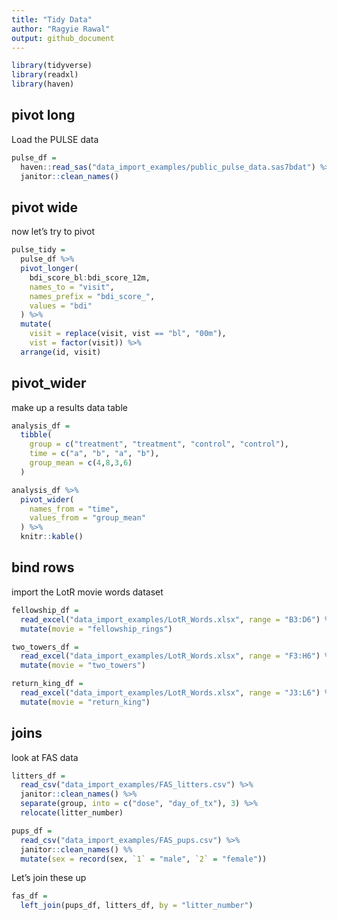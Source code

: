 ```yaml
---
title: "Tidy Data"
author: "Ragyie Rawal"
output: github_document
---
```


```r
library(tidyverse)
library(readxl)
library(haven)
```

## pivot long 

Load the PULSE data

```r
pulse_df = 
  haven::read_sas("data_import_examples/public_pulse_data.sas7bdat") %>%
  janitor::clean_names()
```

## pivot wide

now let's try to pivot

```r
pulse_tidy = 
  pulse_df %>%
  pivot_longer(
    bdi_score_bl:bdi_score_12m,
    names_to = "visit",
    names_prefix = "bdi_score_",
    values = "bdi"
  ) %>%
  mutate(
    visit = replace(visit, vist == "bl", "00m"),
    vist = factor(visit)) %>%
  arrange(id, visit)
```

## pivot_wider

make up a results data table 

```r
analysis_df = 
  tibble(
    group = c("treatment", "treatment", "control", "control"),
    time = c("a", "b", "a", "b"),
    group_mean = c(4,8,3,6)
  )

analysis_df %>%
  pivot_wider(
    names_from = "time",
    values_from = "group_mean"
  ) %>%
  knitr::kable()
```

## bind rows 

import the LotR movie words dataset 

```r
fellowship_df =
  read_excel("data_import_examples/LotR_Words.xlsx", range = "B3:D6") %>%
  mutate(movie = "fellowship_rings")

two_towers_df =
  read_excel("data_import_examples/LotR_Words.xlsx", range = "F3:H6") %>%
  mutate(movie = "two_towers")

return_king_df =
  read_excel("data_import_examples/LotR_Words.xlsx", range = "J3:L6") %>%
  mutate(movie = "return_king")
```


## joins 

look at FAS data 

```r
litters_df =
  read_csv("data_import_examples/FAS_litters.csv") %>%
  janitor::clean_names() %>%
  separate(group, into = c("dose", "day_of_tx"), 3) %>%
  relocate(litter_number)

pups_df =
  read_csv("data_import_examples/FAS_pups.csv") %>%
  janitor::clean_names() %%
  mutate(sex = record(sex, `1` = "male", `2` = "female"))
```

Let's join these up 

```r
fas_df = 
  left_join(pups_df, litters_df, by = "litter_number")
```


